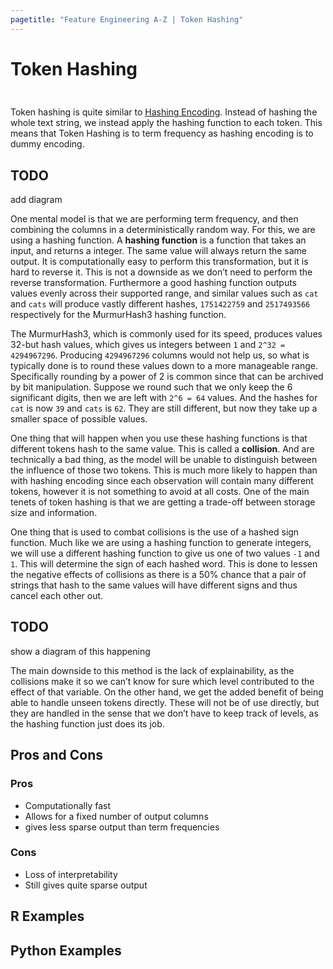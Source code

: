 ```yaml
---
pagetitle: "Feature Engineering A-Z | Token Hashing"
---
```


# Token Hashing {#sec-text-hashing}

::: {style="visibility: hidden; height: 0px;"}
## Token Hashing
:::

Token hashing is quite similar to [Hashing Encoding](categorical-hashing).
Instead of hashing the whole text string, we instead apply the hashing function to each token.
This means that Token Hashing is to term frequency as hashing encoding is to dummy encoding.

::: callout-caution
# TODO

add diagram
:::

One mental model is that we are performing term frequency, and then combining the columns in a deterministically random way.
For this, we are using a hashing function.
A **hashing function** is a function that takes an input, and returns a integer.
The same value will always return the same output.
It is computationally easy to perform this transformation, but it is hard to reverse it.
This is not a downside as we don't need to perform the reverse transformation.
Furthermore a good hashing function outputs values evenly across their supported range, and similar values such as `cat` and `cats` will produce vastly different hashes, `1751422759` and `2517493566` respectively for the MurmurHash3 hashing function.

The MurmurHash3, which is commonly used for its speed, produces values 32-but hash values, which gives us integers between `1` and `2^32 = 4294967296`.
Producing `4294967296` columns would not help us, so what is typically done is to round these values down to a more manageable range.
Specifically rounding by a power of 2 is common since that can be archived by bit manipulation.
Suppose we round such that we only keep the 6 significant digits, then we are left with `2^6 = 64` values.
And the hashes for `cat` is now `39` and `cats` is `62`.
They are still different, but now they take up a smaller space of possible values.

One thing that will happen when you use these hashing functions is that different tokens hash to the same value.
This is called a **collision**.
And are technically a bad thing, as the model will be unable to distinguish between the influence of those two tokens.
This is much more likely to happen than with hashing encoding since each observation will contain many different tokens, however it is not something to avoid at all costs.
One of the main tenets of token hashing is that we are getting a trade-off between storage size and information.

One thing that is used to combat collisions is the use of a hashed sign function.
Much like we are using a hashing function to generate integers, we will use a different hashing function to give us one of two values `-1` and `1`.
This will determine the sign of each hashed word.
This is done to lessen the negative effects of collisions as there is a 50% chance that a pair of strings that hash to the same values will have different signs and thus cancel each other out.

::: callout-caution
# TODO

show a diagram of this happening
:::

The main downside to this method is the lack of explainability, as the collisions make it so we can't know for sure which level contributed to the effect of that variable.
On the other hand, we get the added benefit of being able to handle unseen tokens directly.
These will not be of use directly, but they are handled in the sense that we don't have to keep track of levels, as the hashing function just does its job.

## Pros and Cons

### Pros

-   Computationally fast
-   Allows for a fixed number of output columns
-   gives less sparse output than term frequencies

### Cons

-   Loss of interpretability
-   Still gives quite sparse output

## R Examples

## Python Examples
